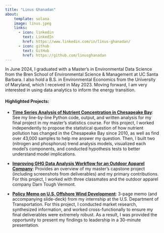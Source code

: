 ```yaml
---
title: "Linus Ghanadan"
about:
    template: solana
    image: linus.jpeg
    links:
      - icon: linkedin
        text: LinkedIn
        href: https://www.linkedin.com/in/linus-ghanadan/
      - icon: github
        text: GitHub
        href: https://github.com/linusghanadan
---
```


In June 2024, I graduated with a Master's in Environmental Data Science from the Bren School of Environmental Science & Management at UC Santa Barbara. I also hold a B.S. in Environmental Economics from the University of Maryland, which I received in May 2023. Moving forward, I am very interested in using data analytics to inform the energy transition.

#### **Highlighted Projects**:

-   [**Time Series Analysis of Nutrient Concentration in Chesapeake Bay**](https://linusghanadan.github.io/blog/2024-8-20-post/chesapeake-bay-python.html): See my line-by-line Python code, output, and written analysis for my final project in my master's statistics course. For this project, I worked independently to propose the statistical question of how nutrient pollution has changed in the Chesapeake Bay since 2010, as well as find over 43,000 samples to help me answer my question. Then, I built two (nitrogen and phosphorus) trend analysis models, visualized each model's components, and conducted hypothesis tests to better understand model implications.

-   [**Improving GHG Data Analysis Workflow for an Outdoor Apparel Company**](https://linusghanadan.github.io/blog/2024-6-20-post/): Provides an overview of my master's capstone project (including screenshots from deliverables) and my primary contributions. For this project, I worked with three classmates and the outdoor apparel company Darn Tough Vermont.

-   [**Policy Memo on U.S. Offshore Wind Development**](https://linusghanadan.github.io/writing/offshore-wind/offshore-wind.html): 3-page memo (and accompanying slide-deck) from my internship at the U.S. Department of Transportation. For this project, I conducted market research, synthesized information, and worked cross-functionally to ensure my final deliverables were extremely robust. As a result, I was provided the opportunity to present my findings to leadership in a 30-minute presentation.
